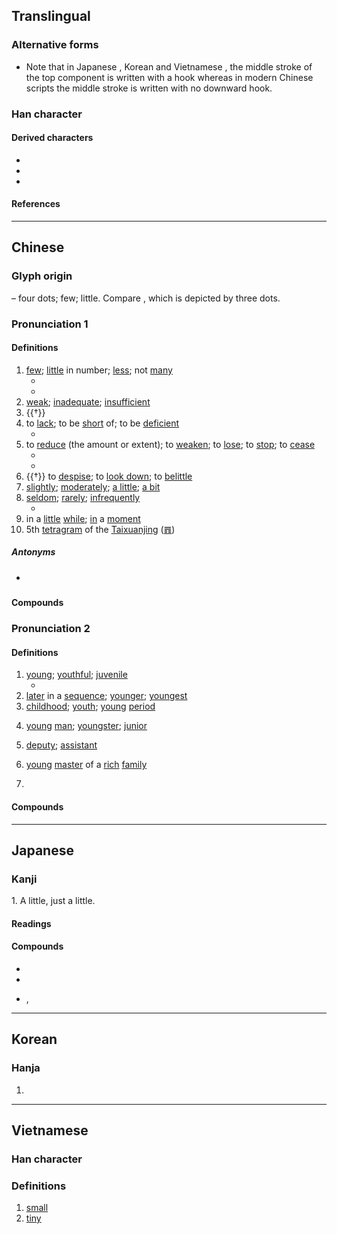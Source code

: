 {{character info/new}}
==Translingual==
{{stroke order|strokes=4}}
{{stroke order|type=animate}}

===Alternative forms===
* Note that in Japanese {{w|Kanji}}, Korean {{w|Hanja}} and Vietnamese {{w|History of writing in Vietnam|Nom}}, the middle stroke of the top component {{l|mul|小}} is written {{l|mul|亅}} with a hook whereas in modern Chinese scripts the middle stroke is written {{l|mul|丨}} with no downward hook.

===Han character===
{{Han char|rn=42|rad=小|as=01|sn=4|four=90200|canj=FH|ids=⿱⿻丨八丿(GT),⿱小丿(HJKV)}}

====Derived characters====
* {{l|mul|[[𠃣]], [[仯]], [[吵]], [[妙]], [[㠺]], [[抄]], [[沙]], [[䏚]], [[杪]], [[炒]], [[玅]], [[眇]], [[砂]], [[秒]], [[竗]], [[𡭱]], [[粆]], [[紗]]([[纱]]), [[耖]], [[䖢]], [[觘]], [[訬]], [[䟞]], [[𨈘]], [[鈔]]([[钞]]), [[𡮓]], [[𡮘]], [[䩖]], [[𩖥]], [[𩚙]], [[𩡾]], [[尟]], [[尠]], [[𩨡]], [[𩲎]], [[㝺]], [[𡮞]], [[魦]]([[𫚌]]), [[麨]]([[𪎊]]), [[㝻]], [[𡮩]], [[𡮳]], [[𡮹]]}}
* {{l|mul|[[𠚺]], [[𨙹]], [[𣢒]], [[𬆠]], [[𨚈]], [[𨤢]], [[𪨄]], [[𡵯]], [[䒚]], [[𠀰]], [[䯯]], [[歩]], [[𣲦]], [劣]], [[毟]], [[省]], [[𡭲]], [[𡭺]], [[雀]], [[㝹]], [[𡮯]], [[䲵]]}}
* {{l|mul|[[隲]], [[蠽]], [[𡂌]], [[𡮗]], [[𣻾]]}}

====References====
{{Han ref|kx=0296.200|dkj=07475|dj=0590.020|hdz=10561.020|uh=5C11}}

----

==Chinese==
{{zh-forms}}

===Glyph origin===
{{Han etym}}
{{liushu|p}} – four dots; few; little. Compare {{och-l|小|small}}, which is depicted by three dots.

===Pronunciation 1===
{{zh-pron
|m=shǎo
|dg=шо2
|c=siu2
|g=
|h=pfs=séu
|j=
|mb=
|md=ciēu/siēu
|md_note=ciēu - colloquial; siēu - literary
|mn=chió/siáu
|mn_note=chió - vernacular; siáu - literary
|mn-t=ziê2/zio2/siao3
|mn-t_note=ziê2 - Chaozhou, vernacular; zio2 - Shantou, vernacular; siao3 - literary
|w=2sau
|x=
|mc=1
|oc=1,1
|ma=y
|cat=det,a,v,adv
}}
{{rfp|zh|Gan, Jin, Xiang, Min Bei pronunciations are missing by senses}}

====Definitions====
{{zh-hanzi}}

# [[few]]; [[little]] in number; [[less]]; not [[many]]
#* {{zh-x|很 少{shǎo} 人 知道 實情。|Very '''few''' people know the truth.}}
#* {{zh-x|只有 很 少{shǎo} 麵包 和 餅乾{gān}。|There is only very '''little''' bread and biscuits.}}
# [[weak]]; [[inadequate]]; [[insufficient]]
# {{†}} {{zh-alt-form|小|[[small]]; [[tiny]]}}
# to [[lack]]; to be [[short]] of; to be [[deficient]]
#* {{zh-x|臥室 裡 少{shǎo} 一 隻 電燈泡。|There's a light bulb '''missing''' in the bedroom.}}
# to [[reduce]] (the amount or extent); to [[weaken]]; to [[lose]]; to [[stop]]; to [[cease]]
#* {{zh-x|他 屋 裡 少{shǎo} 了 東西{xi}。|He '''lost''' something in his house.}}
#* {{zh-x|少{shǎo} 說 廢話！|'''Stop''' chattering!}}
# {{†}} to [[despise]]; to [[look down]]; to [[belittle]]
# [[slightly]]; [[moderately]]; [[a little]]; [[a bit]]
# [[seldom]]; [[rarely]]; [[infrequently]]
#* {{zh-x|懶惰 的 人 很 少{shǎo} 會 成功。|Lazy people '''seldom''' succeed.}}
# in a [[little]] [[while]]; [[in]] a [[moment]]
# 5th [[tetragram]] of the [[Taixuanjing]] ([[𝌊]])

=====Antonyms=====
* {{sense|few}} {{zh-l|多}}

====Compounds====
{{zh-der|多少|很少|不在少數|最少|少見多怪|寡見少聞|以少克眾|少禮|少量|多共少|少坐|少不得|少敘|少懈|少少|多多少少|兵少將微|少停|少陪|少親失眷|少見|少頃|多退少補|少息|寡情少義|多凶少吉|少頭無尾|少魂沒識|不少|少魂失魄|少調失教|少管閒事|少私寡慾|少焉|少氣無力|少歇|少有|少日|少數民族|少差|少安無躁|少刻|少來|凶多吉少|寡二少雙|少不了|僧多粥少|少憩|少間|少心眼|寡恩少義|少數|少候|少待|少安毋躁|少許|不多不少|少一缺二|寡聞少見|少吃無著|古今少有|多少是好|少時|少安勿躁|會少離多|沒多少|積少成多|減少|稀少|短少|沒魂少智|眾少不敵|狼多肉少|疏謀少略|抵多少|沉靜少言|沉重少言|眾少成多|粥少僧多|缺少|缺斤少兩|辭多受少|缺衣少食|花多實少|鮮少|食少事煩|虛多實少|絕甘分少|重厚少文|至少|少之又少}}

===Pronunciation 2===
{{zh-pron
|m=shào
|c=siu3
|g=
|h=pfs=seu
|j=
|mb=
|md=siéu
|mn=siàu
|mn-t=siao3
|w=2sau
|x=
|mc=2
|oc=2,2
|ma=y
|cat=a,n,pn
}}

====Definitions====
{{zh-hanzi}}

# [[young]]; [[youthful]]; [[juvenile]]
#* {{zh-x|別 看 她 歲數 大，可 長{zhǎng} 得 少 相。|Despite her age, she still looked young.}}
# [[later]] in a [[sequence]]; [[younger]]; [[youngest]]
# [[childhood]]; [[youth]]; [[young]] [[period]]
#: {{zh-x|少 小 離 家 老 大 回|ref={{w|He Zhizhang}}|Leaving home young, returning home old|3=CL}}
# [[young]] [[man]]; [[youngster]]; [[junior]]
# {{lb|zh|historical}} [[deputy]]; [[assistant]]
# {{lb|zh|historical}} [[young]] [[master]] of a [[rich]] [[family]]
# {{surname|zh}}

====Compounds====
{{zh-der|少女|少年|不在少數|最少|少見多怪|寡見少聞|以少克眾|少禮|少量|多共少|少坐|少不得|少敘|少懈|少少|多多少少|兵少將微|少停|少陪|少親失眷|少見|少頃|多退少補|少息|寡情少義|多凶少吉|少頭無尾|少魂沒識|不少|少魂失魄|少調失教|少管閒事|少私寡慾|少焉|少氣無力|少歇|少有|少日|少數民族|少差|少安無躁|少刻|少來|凶多吉少|寡二少雙|少不了|僧多粥少|少憩|少間|少心眼|寡恩少義|少數|少候|多少|少待|少安毋躁|少許|不多不少|少一缺二|寡聞少見|少吃無著|古今少有|多少是好|少時|少安勿躁|會少離多|沒多少|積少成多|減少|稀少|短少|沒魂少智|眾少不敵|狼多肉少|疏謀少略|抵多少|沉靜少言|沉重少言|眾少成多|粥少僧多|缺少|缺斤少兩|辭多受少|缺衣少食|花多實少|鮮少|食少事煩|虛多實少|絕甘分少|重厚少文|至少}}

{{zh-cat|Beginning}}

----

==Japanese==

===Kanji===
{{ja-kanji|grade=2|rs=小01}}

1. A little, just a little.

====Readings====
{{ja-readings
|goon=しょう<せう
|kanon=しょう<せう
|kun=すく-ない, すこ-し, しばら-く
}}

====Compounds====
{{der-top|Compounds}}
* {{ja-r|少女|しょうじょ}}
* {{ja-r|少年|しょうねん}}
* {{ja-r|少少|しょうしょう}}, {{ja-r|少々|しょうしょう}}
{{der-bottom}}

----

==Korean==

===Hanja===
{{ko-hanja|적다|적을|소}}

# {{hanja form of|소|(to be) [[little]]; (to be) [[few]]}}

----

==Vietnamese==

===Han character===
{{vi-hantu|[[thiểu]], [[thẹo]], [[thểu]], [[thỉu]], [[thiếu]], [[thẻo]]|rs=小01}}

===Definitions===

# [[small]]
# [[tiny]]